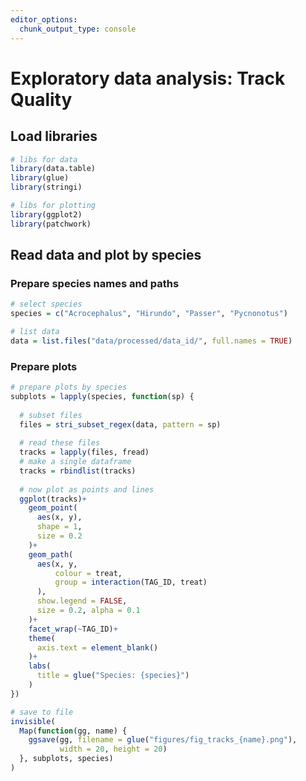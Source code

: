 ```yaml
---
editor_options: 
  chunk_output_type: console
---
```


# Exploratory data analysis: Track Quality

## Load libraries

```r
# libs for data
library(data.table)
library(glue)
library(stringi)

# libs for plotting
library(ggplot2)
library(patchwork)
```

## Read data and plot by species

### Prepare species names and paths

```r
# select species
species = c("Acrocephalus", "Hirundo", "Passer", "Pycnonotus")
```

```r
# list data
data = list.files("data/processed/data_id/", full.names = TRUE)
```

### Prepare plots

```r
# prepare plots by species
subplots = lapply(species, function(sp) {
  
  # subset files
  files = stri_subset_regex(data, pattern = sp)
  
  # read these files
  tracks = lapply(files, fread)
  # make a single dataframe
  tracks = rbindlist(tracks)
  
  # now plot as points and lines
  ggplot(tracks)+
    geom_point(
      aes(x, y),
      shape = 1,
      size = 0.2
    )+
    geom_path(
      aes(x, y, 
          colour = treat,
          group = interaction(TAG_ID, treat)
      ),
      show.legend = FALSE,
      size = 0.2, alpha = 0.1
    )+
    facet_wrap(~TAG_ID)+
    theme(
      axis.text = element_blank()
    )+
    labs(
      title = glue("Species: {species}")
    )
})

# save to file
invisible(
  Map(function(gg, name) {
    ggsave(gg, filename = glue("figures/fig_tracks_{name}.png"),
           width = 20, height = 20)
  }, subplots, species)
)
```

